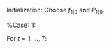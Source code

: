 \subsection{Kalman Filter Recursion}
\begin{align*}
 f_t |\mathcal{I}_{t-1} \sim N(f_{t|t-1}, P_{t|t-1})
\end{align*}
Initialization: Choose $f_{1|0}$ and $P_{1|0}$.

%Case1 1:

For $t=1,\dots,T$:
\begin{align*}
{\color{red}W_t}v_t &= {\color{red}W_t}(\hat{y}_t -\hat{y}_{t|t-1}) = {\color{red}W_t}(\hat{y}_t-c-Bf_{t|t-1}),\\
{\color{red}W_t}F_t{\color{red}W_t'} &= \text{Var}({\color{red}W_t}v_t|\mathcal{I}_{t-1}) ={\color{red}W_t}(BP_{t|t-1}B'+ \underbrace{\text{Var}(u_t)}_{=V}){\color{red}W_t'},\\
f_{t|t}&=f_{t|t-1}+P_{t|t-1}({\color{red}W_t}B)'{(\color{red}W_t}F_t{\color{red}W_t'})^{-1}{\color{red}W_t}v_t,\\
P_{t|t} & = P_{t|t-1} - P_{t|t-1}({\color{red}W_t}B)'({\color{red}W_t}F_t{\color{red}W_t'})^{-1}{\color{red}W_t}BP_{t|t-1},\\
(K_t{\color{red}W_t^{-1}} & = \Phi P_{t|t-1}({\color{red}W_t}B)'({\color{red}W_t}F_t{\color{red}W_t'})^{-1}),\\
(L_t & = \Phi-K_t{\color{red}W_t^{-1}}{\color{red}W_t}B),\\
f_{t+1|t}&=\Phi f_{t|t}=\Phi f_{t|t-1}+K_t{\color{red}W_t^{-1}}{\color{red}W_t}v_t,\\
P_{t+1|t}&=\Phi P_{t|t}\Phi'+I_p =\Phi P_{t|t-1}L_t' + I_p \\&= 
\Phi P_{t|t-1}\left(\Phi-\Phi P_{t|t-1}({\color{red}W_t}B)'{\color{red}(W_t')^{-1}}(BP_{t|t-1}B'+V)^{-1}{\color{red}W_t^{-1}}{\color{red}W_t}B\right)' + I_p
\end{align*}

\newpage